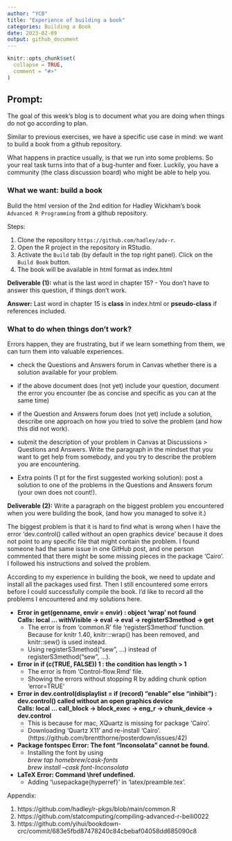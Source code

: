 ```yaml
---
author: "YCB"
title: "Experience of building a book"
categories: Building a Book
date: 2023-02-09
output: github_document
---
```


<!-- README.md is generated from README.Rmd. Please edit that file -->

```r
knitr::opts_chunk$set(
  collapse = TRUE,
  comment = "#>"
)
```

## Prompt:


The goal of this  week's blog is to document what you are doing when things do not go according to plan. 

Similar to previous exercises, we have a specific use case in mind: we want to build a book from a github repository. 

What happens in practice usually, is that we run into some problems. 
So your real task turns into that of a bug-hunter and fixer. Luckily, you have a community (the class discussion board) who might be able to help you. 



### What we want: build a book

Build the html version of the 2nd edition for Hadley Wickham's book `Advanced R Programming` from a github repository.

Steps:

1. Clone the repository `https://github.com/hadley/adv-r`.
2. Open the R project in the repository in RStudio.
3. Activate the `Build` tab (by default in the top right panel). Click on the `Build Book` button.
4. The book will be available in html format as index.html

**Deliverable (1):** what is the last word in chapter 15? - You don't have to answer this question, if things don't work. 

**Answer:** Last word in chapter 15 is **class** in index.html or **pseudo-class** if references included.

### What to do when things don't work?

Errors happen, they are frustrating, but if we learn something from them, we can turn them into valuable experiences.

- check the Questions and Answers forum in Canvas whether there is a solution available for your problem. 

- if the above document does (not yet) include your question, document the error you encounter (be as concise and specific as you can at the same time)

- if the Question and Answers forum does (not yet) include a solution, describe one approach on how you tried to solve the problem (and how this did not work).

- submit the description of your problem in Canvas at Discussions > Questions and Answers.  Write the paragraph in the mindset that you want to get help from somebody, and you try to describe the problem you are encountering. 

- Extra points (1 pt for the first suggested working solution): post a solution to one of the problems in the Questions and Answers forum (your own does not count!). 


**Deliverable (2):** Write a paragraph on the biggest problem you encountered when you were building the book, (and how you managed to solve it.)

The biggest problem is that it is hard to find what is wrong when I have the error 'dev.control() called without an open graphics device' because it does not point to any specific file that might contain the problem. I found someone had the same issue in one GitHub post, and one person commented that there might be some missing pieces in the package 'Cairo'. I followed his instructions and solved the problem.

According to my experience in building the book, we need to update and install all the packages used first. Then I still encountered some errors before I could successfully compile the book. I'd like to record all the problems I encountered and my solutions here.

* **Error in get(genname, envir = envir) : object 'wrap' not found**\
  **Calls: local ... withVisible -> eval -> eval -> registerS3method -> get**
  + The error is from 'common.R' file 'registerS3method' function. Because for knitr 1.40, knitr:::wrap() has been removed, and knitr::sew() is used instead.
  + Using registerS3method("sew", ...) instead of registerS3method("sew", ...).
* **Error in if (c(TRUE, FALSE)) 1 : the condition has length > 1**
  + The error is from 'Control-flow.Rmd' file.
  + Showing the errors without stopping R by adding chunk option 'error=TRUE'
* **Error in dev.control(displaylist = if (record) "enable" else "inhibit") :**\
  **dev.control() called without an open graphics device**\
  **Calls: local ... call_block -> block_exec -> eng_r -> chunk_device -> dev.control**\
  + This is because for mac, XQuartz is missing for package 'Cairo'. 
  + Downloading 'Quartz X11' and re-install 'Cairo'. (https://github.com/brentthorne/posterdown/issues/42)

* **Package fontspec Error: The font "Inconsolata" cannot be found.**
  + Installing the font by using \
    *brew tap homebrew/cask-fonts*\
    *brew install --cask font-Inconsolata*

* **LaTeX Error: Command \\href undefined.**
  + Adding '\\usepackage{hyperref}' in 'latex/preamble.tex'.

Appendix:

1. https://github.com/hadley/r-pkgs/blob/main/common.R\
2. https://github.com/statcomputing/compiling-advanced-r-beili0022\
3. https://github.com/yihui/bookdown-crc/commit/683e5fbd87478240c84cbebaf04058dd685090c8
<!-- You can write your experience directly into the `README.Rmd` file. Just make sure that you change the yaml at the top: change the author at the top, and give your post a new title (don't change the category :))  -->

<!-- Commit and push to your repo and you are done! -->

